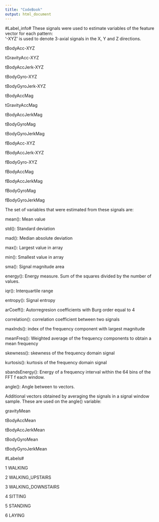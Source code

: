 ```yaml
---
title: "CodeBook"
output: html_document
---
```

#Label_info#
These signals were used to estimate variables of the feature vector for each pattern:  
'-XYZ' is used to denote 3-axial signals in the X, Y and Z directions.

tBodyAcc-XYZ

tGravityAcc-XYZ

tBodyAccJerk-XYZ

tBodyGyro-XYZ

tBodyGyroJerk-XYZ

tBodyAccMag

tGravityAccMag

tBodyAccJerkMag

tBodyGyroMag

tBodyGyroJerkMag

fBodyAcc-XYZ

fBodyAccJerk-XYZ

fBodyGyro-XYZ

fBodyAccMag

fBodyAccJerkMag

fBodyGyroMag

fBodyGyroJerkMag


The set of variables that were estimated from these signals are: 

mean(): Mean value

std(): Standard deviation

mad(): Median absolute deviation 

max(): Largest value in array

min(): Smallest value in array

sma(): Signal magnitude area

energy(): Energy measure. Sum of the squares divided by the number of 
values. 

iqr(): Interquartile range 

entropy(): Signal entropy

arCoeff(): Autorregresion coefficients with Burg order equal to 4

correlation(): correlation coefficient between two signals

maxInds(): index of the frequency component with largest magnitude

meanFreq(): Weighted average of the frequency components to obtain a mean 
frequency


skewness(): skewness of the frequency domain signal 

kurtosis(): kurtosis of the frequency domain signal 

sbandsEnergy(): Energy of a frequency interval within the 64 bins of the FFT f each window.

angle(): Angle between to vectors.

Additional vectors obtained by averaging the signals in a signal window sample. These are used on the angle() variable:

gravityMean

tBodyAccMean

tBodyAccJerkMean

tBodyGyroMean

tBodyGyroJerkMean


#Labels#

1 WALKING

2 WALKING_UPSTAIRS

3 WALKING_DOWNSTAIRS

4 SITTING

5 STANDING

6 LAYING
